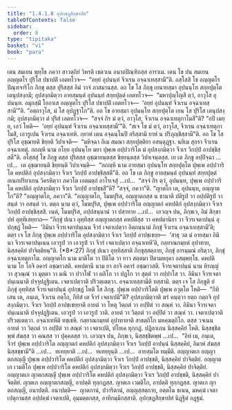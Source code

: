 ```yaml
---
title: "1.4.1.8 อุปกฺขฏสิกฺขาปท"
tableOfContents: false
sidebar:
  order: 8
type: "tipitaka"
basket: "vi"
book: "para"
---
```



<DynamicBreadcrumb />

<Division number="527" book="para" e="ch" v="1" p="317">

<Paragraph number="2015" book="para">
เตน สมเยน พุทฺโธ ภควา สาวตฺถิยํ วิหรติ เชตวเน อนาถปิณฺฑิกสฺส อาราเม. เตน โข ปน สมเยน อญฺญตโร ปุริโส ปชาปติํ เอตทโวจ—  “อยฺยํ อุปนนฺทํ จีวเรน อจฺฉาเทสฺสามี”ติ. อสฺโสสิ โข อญฺญตโร ปิณฺฑจาริโก ภิกฺขุ ตสฺส ปุริสสฺส อิมํ วาจํ ภาสมานสฺส. อถ โข โส ภิกฺขุ เยนายสฺมา อุปนนฺโท สกฺยปุตฺโต เตนุปสงฺกมิ; อุปสงฺกมิตฺวา อายสฺมนฺตํ อุปนนฺทํ สกฺยปุตฺตํ เอตทโวจ—  “มหาปุญฺโญสิ ตฺวํ, อาวุโส อุปนนฺท. อมุกสฺมิํ โอกาเส อญฺญตโร ปุริโส ปชาปติํ เอตทโวจ—  ‘อยฺยํ อุปนนฺทํ จีวเรน อจฺฉาเทสฺสามี’”ติ. “อตฺถาวุโส, มํ โส อุปฏฺฐาโก”ติ.
</Paragraph>

<Paragraph number="2016" book="para">
อถ โข อายสฺมา อุปนนฺโท สกฺยปุตฺโต เยน โส ปุริโส เตนุปสงฺกมิ; อุปสงฺกมิตฺวา ตํ ปุริสํ เอตทโวจ—  “สจฺจํ กิร มํ ตฺวํ, อาวุโส, จีวเรน อจฺฉาเทตุกาโมสี”ติ? “อปิ เมยฺย, เอวํ โหติ—  ‘อยฺยํ อุปนนฺทํ จีวเรน อจฺฉาเทสฺสามี’”ติ. “สเจ โข มํ ตฺวํ, อาวุโส, จีวเรน อจฺฉาเทตุกาโมสิ, เอวรูเปน จีวเรน อจฺฉาเทหิ. กฺยาหํ เตน อจฺฉนฺโนปิ กริสฺสามิ ยาหํ น ปริภุญฺชิสฺสามี”ติ. อถ โข โส ปุริโส อุชฺฌายติ ขิยฺยติ วิปาเจติ—  “มหิจฺฉา อิเม สมณา สกฺยปุตฺติยา อสนฺตุฏฺฐา. นยิเม สุกรา จีวเรน อจฺฉาเทตุํ. กถญฺหิ นาม อโยฺย อุปนนฺโท มยา ปุพฺเพ อปฺปวาริโต มํ อุปสงฺกมิตฺวา จีวเร วิกปฺปํ อาปชฺชิสฺสตี”ติ.
</Paragraph>

<Paragraph number="2017" book="para">
อโสฺสสุํ โข ภิกฺขู ตสฺส ปุริสสฺส อุชฺฌายนฺตสฺส ขิยฺยนฺตสฺส วิปาเจนฺตสฺส. เย เต ภิกฺขู อปฺปิจฺฉา …เป…  เต อุชฺฌายนฺติ ขิยฺยนฺติ วิปาเจนฺติ—  “กถญฺหิ นาม อายสฺมา อุปนนฺโท สกฺยปุตฺโต ปุพฺเพ อปฺปวาริโต คหปติกํ อุปสงฺกมิตฺวา จีวเร วิกปฺปํ อาปชฺชิสฺสตี”ติ.
</Paragraph>

<Paragraph number="2018" book="para">
อถ โข เต ภิกฺขู อายสฺมนฺตํ อุปนนฺทํ สกฺยปุตฺตํ อเนกปริยาเยน วิครหิตฺวา ภควโต เอตมตฺถํ อาโรเจสุํ …เป…  “สจฺจํ กิร ตฺวํ, อุปนนฺท, ปุพฺเพ อปฺปวาริโต คหปติกํ อุปสงฺกมิตฺวา จีวเร วิกปฺปํ อาปชฺชสี”ติ? “สจฺจํ, ภควา”ติ. “ญาตโก เต, อุปนนฺท, อญฺญาตโก”ติ? “อญฺญาตโก, ภควา”ติ. “อญฺญาตโก, โมฆปุริส, อญฺญาตกสฺส น ชานาติ ปติรูปํ วา อปฺปติรูปํ วา สนฺตํ วา อสนฺตํ วา. ตตฺถ นาม ตฺวํ, โมฆปุริส, ปุพฺเพ อปฺปวาริโต อญฺญาตกํ คหปติกํ อุปสงฺกมิตฺวา จีวเร วิกปฺปํ อาปชฺชิสฺสสิ. เนตํ, โมฆปุริส, อปฺปสนฺนานํ วา ปสาทาย …เป…  เอวญฺจ ปน, ภิกฺขเว, อิมํ สิกฺขาปทํ อุทฺทิเสยฺยาถ—
</Paragraph>

</Division>
<Division number="528" book="para" e="ch" v="1" p="318">

<Paragraph number="2019" book="para">
<Emphasis>“ภิกฺขุํ ปเนว อุทฺทิสฺส อญฺญาตกสฺส คหปติสฺส วา คหปตานิยา วา จีวรเจตาปนฺนํ อุปกฺขฏํ โหติ—  ‘อิมินา จีวรเจตาปนฺเนน จีวรํ เจตาเปตฺวา อิตฺถนฺนามํ ภิกฺขุํ จีวเรน อจฺฉาเทสฺสามี’ติ; ตตฺร เจ โส ภิกฺขุ ปุพฺเพ อปฺปวาริโต อุปสงฺกมิตฺวา จีวเร วิกปฺปํ อาปชฺเชยฺย—  ‘สาธุ วต มํ อายสฺมา อิมินา จีวรเจตาปนฺเนน เอวรูปํ วา เอวรูปํ วา จีวรํ เจตาเปตฺวา อจฺฉาเทหี’ติ, กลฺยาณกมฺยตํ อุปาทาย, นิสฺสคฺคิยํ ปาจิตฺติยนฺ”</Emphasis>ติ. (*8*:<Emphasis>27</Emphasis>)
</Paragraph>

</Division>
<Division number="529" book="para" e="ch" v="1" p="318">

<Paragraph number="2020" book="para">
<Emphasis>ภิกฺขุํ ปเนว อุทฺทิสฺสา</Emphasis>ติ ภิกฺขุสฺสตฺถาย, ภิกฺขุํ อารมฺมณํ กริตฺวา, ภิกฺขุํ อจฺฉาเทตุกาโม.
</Paragraph>

<Paragraph number="2021" book="para">
<Emphasis>อญฺญาตโก</Emphasis> นาม มาติโต วา ปิติโต วา ยาว สตฺตมา ปิตามหยุคา อสมฺพทฺโธ.
</Paragraph>

<Paragraph number="2022" book="para">
<Emphasis>คหปติ</Emphasis> นาม โย โกจิ อคารํ อชฺฌาวสติ.
</Paragraph>

<Paragraph number="2023" book="para">
<Emphasis>คหปตานี</Emphasis> นาม ยา กาจิ อคารํ อชฺฌาวสติ.
</Paragraph>

<Paragraph number="2024" book="para">
<Emphasis>จีวรเจตาปนฺนํ</Emphasis> นาม หิรญฺญํ วา สุวณฺณํ วา มุตฺตา วา มณิ วา ปวาโฬ วา ผลิโก วา ปฏโก วา สุตฺตํ วา กปฺปาโส วา.
</Paragraph>

<Paragraph number="2025" book="para">
<Emphasis>อิมินา จีวรเจตาปนฺเนนา</Emphasis>ติ ปจฺจุปฏฺฐิเตน.
</Paragraph>

<Paragraph number="2026" book="para">
<Emphasis>เจตาเปตฺวา</Emphasis>ติ ปริวตฺเตตฺวา.
</Paragraph>

<Paragraph number="2027" book="para">
<Emphasis>อจฺฉาเทสฺสามี</Emphasis>ติ ทสฺสามิ.
</Paragraph>

<Paragraph number="2028" book="para">
<Emphasis>ตตฺร เจ โส ภิกฺขู</Emphasis>ติ ยํ ภิกฺขุํ อุทฺทิสฺส จีวรเจตาปนฺนํ อุปกฺขฏํ โหติ โส ภิกฺขุ.
</Paragraph>

<Paragraph number="2029" book="para">
<Emphasis>ปุพฺเพ อปฺปวาริโต</Emphasis>ติ ปุพฺเพ อวุตฺโต โหติ—  “กีทิเสน เต, ภนฺเต, จีวเรน อตฺโถ, กีทิสํ เต จีวรํ เจตาเปมี”ติ?
</Paragraph>

<Paragraph number="2030" book="para">
<Emphasis>อุปสงฺกมิตฺวา</Emphasis>ติ ฆรํ คนฺตฺวา ยตฺถ กตฺถจิ อุปสงฺกมิตฺวา.
</Paragraph>

<Paragraph number="2031" book="para">
<Emphasis>จีวเร วิกปฺปํ อาปชฺเชยฺยา</Emphasis>ติ อายตํ วา โหตุ วิตฺถตํ วา อปฺปิตํ วา สณฺหํ วา.
</Paragraph>

<Paragraph number="2032" book="para">
<Emphasis>อิมินา จีวรเจตาปนฺเนนา</Emphasis>ติ ปจฺจุปฏฺฐิเตน.
</Paragraph>

<Paragraph number="2033" book="para">
<Emphasis>เอวรูปํ วา เอวรูปํ วา</Emphasis>ติ. อายตํ วา วิตฺถตํ วา อปฺปิตํ วา สณฺหํ วา.
</Paragraph>

<Paragraph number="2034" book="para">
<Emphasis>เจตาเปตฺวา</Emphasis>ติ ปริวตฺเตตฺวา.
</Paragraph>

<Paragraph number="2035" book="para">
<Emphasis>อจฺฉาเทหี</Emphasis>ติ ทชฺเชหิ.
</Paragraph>

<Paragraph number="2036" book="para">
<Emphasis>กลฺยาณกมฺยตํ อุปาทายา</Emphasis>ติ สาธตฺถิโก มหคฺฆตฺถิโก. ตสฺส วจเนน อายตํ วา วิตฺถตํ วา อปฺปิตํ วา สณฺหํ วา เจตาเปติ, ปโยเค ทุกฺกฏํ. ปฏิลาเภน นิสฺสคฺคิยํ โหติ. นิสฺสชฺชิตพฺพํ สํฆสฺส วา คณสฺส วา ปุคฺคลสฺส วา. เอวญฺจ ปน, ภิกฺขเว, นิสฺสชฺชิตพฺพํ …เป…  “อิทํ เม, ภนฺเต, จีวรํ ปุพฺเพ อปฺปวาริโต อญฺญาตกํ คหปติกํ อุปสงฺกมิตฺวา จีวเร วิกปฺปํ อาปนฺนํ นิสฺสคฺคิยํ, อิมาหํ สํฆสฺส นิสฺสชฺชามี”ติ …เป…  ทเทยฺยาติ …เป…  ทเทยฺยุนฺติ …เป…  อายสฺมโต ทมฺมีติ.
</Paragraph>

</Division>
<Division number="530" book="para" e="ch" v="1" p="320">

<Paragraph number="2037" book="para">
อญฺญาตเก อญฺญาตกสญฺญี ปุพฺเพ อปฺปวาริโต คหปติกํ อุปสงฺกมิตฺวา จีวเร วิกปฺปํ อาปชฺชติ, นิสฺสคฺคิยํ ปาจิตฺติยํ. อญฺญาตเก เวมติโก ปุพฺเพ อปฺปวาริโต คหปติกํ อุปสงฺกมิตฺวา จีวเร วิกปฺปํ อาปชฺชติ, นิสฺสคฺคิยํ ปาจิตฺติยํ. อญฺญาตเก ญาตกสญฺญี ปุพฺเพ อปฺปวาริโต คหปติกํ อุปสงฺกมิตฺวา จีวเร วิกปฺปํ อาปชฺชติ, นิสฺสคฺคิยํ ปาจิตฺติยํ.
</Paragraph>

<Paragraph number="2038" book="para">
ญาตเก อญฺญาตกสญฺญี, อาปตฺติ ทุกฺกฏสฺส. ญาตเก เวมติโก, อาปตฺติ ทุกฺกฏสฺส. ญาตเก ญาตกสญฺญี, อนาปตฺติ.
</Paragraph>

</Division>
<Division number="531" book="para" e="ch" v="1" p="320">

<Paragraph number="2039" book="para">
อนาปตฺติ—  ญาตกานํ, ปวาริตานํ, อญฺญสฺสตฺถาย, อตฺตโน ธเนน, มหคฺฆํ เจตาเปตุกามสฺส อปฺปคฺฆํ เจตาเปติ, อุมฺมตฺตกสฺส, อาทิกมฺมิกสฺสาติ.

</Paragraph>
</Division>

<Paragraph number="2040" type="center" book="para">
อุปกฺขฏสิกฺขาปทํ นิฏฺฐิตํ อฏฺฐมํ.
</Paragraph>